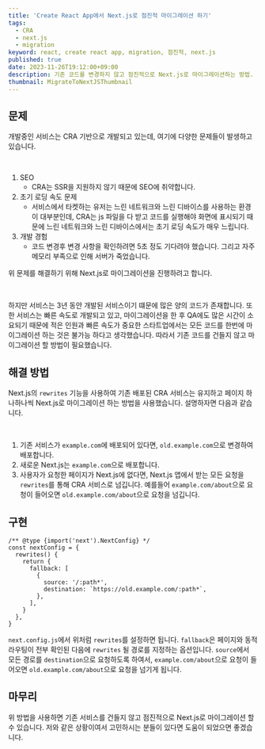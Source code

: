 ```yaml
---
title: 'Create React App에서 Next.js로 점진적 마이그레이션 하기'
tags:
  - CRA
  - next.js
  - migration
keyword: react, create react app, migration, 점진적, next.js
published: true
date: 2023-11-26T19:12:00+09:00
description: 기존 코드를 변경하지 않고 점진적으로 Next.js로 마이그레이션하는 방법.
thumbnail: MigrateToNextJSThumbnail
---
```


## 문제

개발중인 서비스는 CRA 기반으로 개발되고 있는데, 여기에 다양한 문제들이 발생하고 있습니다.

<br />

1. SEO
   - CRA는 SSR을 지원하지 않기 때문에 SEO에 취약합니다.
2. 초기 로딩 속도 문제
   - 서비스에서 타켓하는 유저는 느린 네트워크와 느린 디바이스를 사용하는 환경이 대부분인데, CRA는 js 파일을 다 받고 코드를 실행해야 화면에 표시되기 때문에 느린 네트워크와 느린 디바이스에서는 초기 로딩 속도가 매우 느립니다.
3. 개발 경험
   - 코드 변경후 변경 사항을 확인하려면 5초 정도 기다려야 했습니다. 그리고 자주 메모리 부족으로 인해 서버가 죽었습니다.

위 문제를 해결하기 위해 Next.js로 마이그레이션을 진행하려고 합니다.

<br />

하지만 서비스는 3년 동안 개발된 서비스이기 떄문에 많은 양의 코드가 존재합니다. 또한 서비스는 빠른 속도로 개발되고 있고, 마이그레이션을 한 후 QA에도 많은 시간이 소요되기 때문에 적은 인원과 빠른 속도가 중요한 스타트업에서는 모든 코드를 한번에 마이그레이션 하는 것은 불가능 하다고 생각했습니다. 따라서 기존 코드를 건들지 않고 마이그레이션 할 방법이 필요했습니다.

## 해결 방법

Next.js의 `rewrites` 기능을 사용하여 기존 배포된 CRA 서비스는 유지하고 페이지 하나하나씩 Next.js로 마이그레이션 하는 방법을 사용했습니다. 설명하자면 다음과 같습니다.

<br />

1. 기존 서비스가 `example.com`에 배포되어 있다면, `old.example.com`으로 변경하여 배포합니다.
2. 새로운 Next.js는 `example.com`으로 배포합니다.
3. 사용자가 요청한 페이지가 Next.js에 없다면, Next.js 앱에서 받는 모든 요청을 `rewrites`를 통해 CRA 서비스로 넘깁니다. 예를들어 `example.com/about`으로 요청이 들어오면 `old.example.com/about`으로 요청을 넘깁니다.

## 구현

```tsx showLineNumbers="true" path="next.config.js"
/** @type {import('next').NextConfig} */
const nextConfig = {
  rewrites() {
    return {
      fallback: [
        {
          source: '/:path*',
          destination: `https://old.example.com/:path*`,
        },
      ],
    }
  },
}
```

`next.config.js`에서 위처럼 `rewrites`를 설정하면 됩니다. `fallback`은 페이지와 동적 라우팅이 전부 확인된 다음에 `rewrites` 될 경로를 지정하는 옵션입니다. `source`에서 모든 경로를 `destination`으로 요청하도록 하여서, `example.com/about`으로 요청이 들어오면 `old.example.com/about`으로 요청을 넘기게 됩니다.

## 마무리

위 방법을 사용하면 기존 서비스를 건들지 않고 점진적으로 Next.js로 마이그레이션 할 수 있습니다. 저와 같은 상황이여서 고민하시는 분들이 있다면 도움이 되었으면 좋겠습니다.
